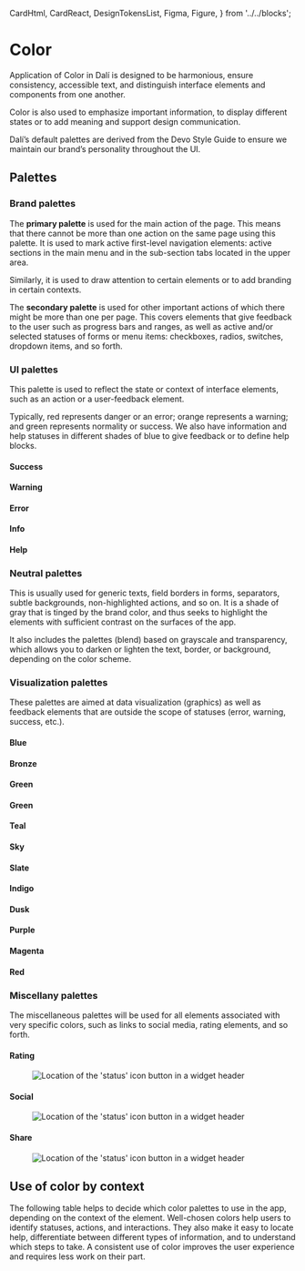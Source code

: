 


  CardHtml,
  CardReact,
  DesignTokensList,
  Figma,
  Figure,
} from '../../blocks';

<Meta title="Foundations/Color" />

# Color

Application of Color in Dalí is designed to be harmonious, ensure consistency, accessible text, and distinguish interface elements and components from one another.

Color is also used to emphasize important information, to display different states or to add meaning and support design communication.

Dalí’s default palettes are derived from the Devo Style Guide to ensure we maintain our brand’s personality throughout the UI.

## Palettes

### Brand palettes

The **primary palette** is used for the main action of the page. This means that there cannot be more than one action on the same page using this palette. It is used to mark active first-level navigation elements: active sections in the main menu and in the sub-section tabs located in the upper area. 

Similarly, it is used to draw attention to certain elements or to add branding in certain contexts.

<Figure spaceToTop>
  <Figma aspectRatio='1x1' url="https://www.figma.com/file/4f9wa0fKYIwMue6yo6nrJL/Genesys-Design-System---Web-Previews?type=design&node-id=7274%3A6641&mode=design&t=O0arjG0dxvDqArcm-1" />
</Figure>

The **secondary palette** is used for other important actions of which there might be more than one per page. This covers elements that give feedback to the user such as progress bars and ranges, as well as active and/or selected statuses of forms or menu items: checkboxes, radios, switches, dropdown items, and so forth.

<Figure spaceToTop>
  <Figma aspectRatio='1x1' url="https://www.figma.com/file/4f9wa0fKYIwMue6yo6nrJL/Genesys-Design-System---Web-Previews?type=design&node-id=7274%3A7741&mode=design&t=O0arjG0dxvDqArcm-1" />
</Figure>

### UI palettes

This palette is used to reflect the state or context of interface elements, such as an action or a user-feedback element.

Typically, red represents danger or an error; orange represents a warning; and green represents normality or success. We also have information and help statuses in different shades of blue to give feedback or to define help blocks.

#### Success

<Figure spaceToTop>
  <Figma aspectRatio='1x1' url="https://www.figma.com/file/4f9wa0fKYIwMue6yo6nrJL/Genesys-Design-System---Web-Previews?type=design&node-id=7274%3A9518&mode=design&t=O0arjG0dxvDqArcm-1" />
</Figure>

#### Warning

<Figure spaceToTop>
  <Figma aspectRatio='1x1' url="https://www.figma.com/file/4f9wa0fKYIwMue6yo6nrJL/Genesys-Design-System---Web-Previews?type=design&node-id=7274%3A11039&mode=design&t=O0arjG0dxvDqArcm-1" />
</Figure>

#### Error

<Figure spaceToTop>
  <Figma aspectRatio='1x1' url="https://www.figma.com/file/4f9wa0fKYIwMue6yo6nrJL/Genesys-Design-System---Web-Previews?type=design&node-id=7274%3A14228&mode=design&t=O0arjG0dxvDqArcm-1" />
</Figure>

#### Info

<Figure spaceToTop>
  <Figma aspectRatio='1x1' url="https://www.figma.com/file/4f9wa0fKYIwMue6yo6nrJL/Genesys-Design-System---Web-Previews?type=design&node-id=7274%3A14244&mode=design&t=O0arjG0dxvDqArcm-1" />
</Figure>

#### Help

<Figure spaceToTop>
  <Figma aspectRatio='1x1' url="https://www.figma.com/file/4f9wa0fKYIwMue6yo6nrJL/Genesys-Design-System---Web-Previews?type=design&node-id=7274%3A17159&mode=design&t=O0arjG0dxvDqArcm-1" />
</Figure>

### Neutral palettes

This is usually used for generic texts, field borders in forms, separators, subtle backgrounds, non-highlighted actions, and so on. It is a shade of gray that is tinged by the brand color, and thus seeks to highlight the elements with sufficient contrast on the surfaces of the app.

It also includes the palettes (blend) based on grayscale and transparency, which allows you to darken or lighten the text, border, or background, depending on the color scheme.

<Figure spaceToTop>
  <Figma aspectRatio='1x1' url="https://www.figma.com/file/4f9wa0fKYIwMue6yo6nrJL/Genesys-Design-System---Web-Previews?type=design&node-id=7274%3A13651&mode=design&t=RE4bbatEUXom8VAu-1" />
</Figure>

### Visualization palettes

These palettes are aimed at data visualization (graphics) as well as feedback elements that are outside the scope of statuses (error, warning, success, etc.).

#### Blue

<Figure spaceToTop>
  <Figma aspectRatio='16x9' url="https://www.figma.com/file/4f9wa0fKYIwMue6yo6nrJL/Genesys-Design-System---Web-Previews?type=design&node-id=7274%3A19773&mode=design&t=O0arjG0dxvDqArcm-1" />
</Figure>

#### Bronze

<Figure spaceToTop>
  <Figma aspectRatio='16x9' url="https://www.figma.com/file/4f9wa0fKYIwMue6yo6nrJL/Genesys-Design-System---Web-Previews?type=design&node-id=7274%3A21699&mode=design&t=O0arjG0dxvDqArcm-1" />
</Figure>

#### Green

<Figure spaceToTop>
  <Figma aspectRatio='16x9' url="https://www.figma.com/file/4f9wa0fKYIwMue6yo6nrJL/Genesys-Design-System---Web-Previews?type=design&node-id=7274%3A22750&mode=design&t=O0arjG0dxvDqArcm-1" />
</Figure>

#### Green

<Figure spaceToTop>
  <Figma aspectRatio='16x9' url="https://www.figma.com/file/4f9wa0fKYIwMue6yo6nrJL/Genesys-Design-System---Web-Previews?type=design&node-id=7274%3A22750&mode=design&t=O0arjG0dxvDqArcm-1" />
</Figure>

#### Teal

<Figure spaceToTop>
  <Figma aspectRatio='16x9' url="https://www.figma.com/file/4f9wa0fKYIwMue6yo6nrJL/Genesys-Design-System---Web-Previews?type=design&node-id=7274%3A23801&mode=design&t=O0arjG0dxvDqArcm-1" />
</Figure>

#### Sky

<Figure spaceToTop>
  <Figma aspectRatio='16x9' url="https://www.figma.com/file/4f9wa0fKYIwMue6yo6nrJL/Genesys-Design-System---Web-Previews?type=design&node-id=7274%3A24848&mode=design&t=O0arjG0dxvDqArcm-1" />
</Figure>

#### Slate

<Figure spaceToTop>
  <Figma aspectRatio='16x9' url="https://www.figma.com/file/4f9wa0fKYIwMue6yo6nrJL/Genesys-Design-System---Web-Previews?type=design&node-id=7274%3A24862&mode=design&t=O0arjG0dxvDqArcm-1" />
</Figure>

#### Indigo

<Figure spaceToTop>
  <Figma aspectRatio='16x9' url="https://www.figma.com/file/4f9wa0fKYIwMue6yo6nrJL/Genesys-Design-System---Web-Previews?type=design&node-id=7274%3A24876&mode=design&t=O0arjG0dxvDqArcm-1" />
</Figure>

#### Dusk

<Figure spaceToTop>
  <Figma aspectRatio='16x9' url="https://www.figma.com/file/4f9wa0fKYIwMue6yo6nrJL/Genesys-Design-System---Web-Previews?type=design&node-id=7274%3A24890&mode=design&t=O0arjG0dxvDqArcm-1" />
</Figure>

#### Purple

<Figure spaceToTop>
  <Figma aspectRatio='16x9' url="https://www.figma.com/file/4f9wa0fKYIwMue6yo6nrJL/Genesys-Design-System---Web-Previews?type=design&node-id=7274%3A29559&mode=design&t=O0arjG0dxvDqArcm-1" />
</Figure>

#### Magenta

<Figure spaceToTop>
  <Figma aspectRatio='16x9' url="https://www.figma.com/file/4f9wa0fKYIwMue6yo6nrJL/Genesys-Design-System---Web-Previews?type=design&node-id=7274%3A29573&mode=design&t=O0arjG0dxvDqArcm-1" />
</Figure>

#### Red

<Figure spaceToTop>
  <Figma aspectRatio='16x9' url="https://www.figma.com/file/4f9wa0fKYIwMue6yo6nrJL/Genesys-Design-System---Web-Previews?type=design&node-id=7274%3A29587&mode=design&t=O0arjG0dxvDqArcm-1" />
</Figure>

### Miscellany palettes

The miscellaneous palettes will be used for all elements associated with very specific colors, such as links to social media, rating elements, and so forth.

#### Rating

<Figure>
  <img
    alt="Location of the 'status' icon button in a widget header"
    src="https://img.freepik.com/free-photo/beautiful-aerial-shot-fronalpstock-mountains-switzerland-beautiful-pink-blue-sky_181624-9315.jpg?w=1380&t=st=1708008661~exp=1708009261~hmac=6709e70324b4ff7d38e25167f9f2887be86ce35b5adbf29040bdfa3e27eba099"
  />
</Figure>

#### Social

<Figure>
  <img
    alt="Location of the 'status' icon button in a widget header"
    src="img/Social.jpg"
  />
</Figure>

#### Share

<Figure>
  <img
    alt="Location of the 'status' icon button in a widget header"
    src="img/effect.jpg"
  />
</Figure>


## Use of color by context

The following table helps to decide which color palettes to use in the app, depending on the context of the element. Well-chosen colors help users to identify statuses, actions, and interactions. They also make it easy to locate help, differentiate between different types of information, and to understand which steps to take. A consistent use of color improves the user experience and requires less work on their part.

<Figure spaceToTop>
  <Figma aspectRatio='6x5' url="https://www.figma.com/file/4f9wa0fKYIwMue6yo6nrJL/Genesys-Design-System---Web-Previews?type=design&node-id=6980%3A6270&mode=design&t=RE4bbatEUXom8VAu-1" />
</Figure>
